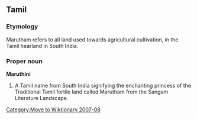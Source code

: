 [[Category:Move to Wiktionary 2007-08]]
{{User:Dmcdevit/TWTamil}}

==Tamil==

===Etymology===
Marutham refers to all land used towards agricultural cultivation, in the Tamil hearland in South India.

===Proper noun===
'''Maruthini''' {{rfscript|Tamil}}

# A Tamil name from South India signifying the enchanting princess of the Traditional Tamil fertile land called Marutham from the Sangam Literature Landscape.